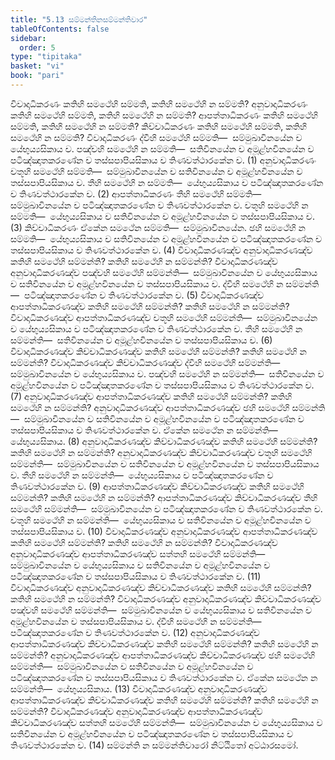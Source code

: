 ```yaml
---
title: "5.13 සම්මන්තිනසම්මන්තිවාර"
tableOfContents: false
sidebar:
  order: 5
type: "tipitaka"
basket: "vi"
book: "pari"
---
```



<DynamicBreadcrumb />

<Division number="308" book="pari">

<Paragraph number="1347" book="pari">
විවාදාධිකරණං කතිහි සමථේහි සම්මති, කතිහි සමථේහි න සම්මති? අනුවාදාධිකරණං කතිහි සමථේහි සම්මති, කතිහි සමථේහි න සම්මති? ආපත්තාධිකරණං කතිහි සමථේහි සම්මති, කතිහි සමථේහි න සම්මති? කිච්චාධිකරණං කතිහි සමථේහි සම්මති, කතිහි සමථේහි න සම්මති?
</Paragraph>

<Paragraph number="1348" book="pari">
විවාදාධිකරණං ද්වීහි සමථේහි සම්මති—  සම්මුඛාවිනයේන ච යේභුය්‍යසිකාය ච. පඤ්චහි සමථේහි න සම්මති—  සතිවිනයේන ච අමූළ්හවිනයේන ච පටිඤ්ඤාතකරණේන ච තස්සපාපියසිකාය ච තිණවත්ථාරකේන ච. (1)
</Paragraph>

<Paragraph number="1349" book="pari">
අනුවාදාධිකරණං චතූහි සමථේහි සම්මති—  සම්මුඛාවිනයේන ච සතිවිනයේන ච අමූළ්හවිනයේන ච තස්සපාපියසිකාය ච. තීහි සමථේහි න සම්මති—  යේභුය්‍යසිකාය ච පටිඤ්ඤාතකරණේන ච තිණවත්ථාරකේන ච. (2)
</Paragraph>

<Paragraph number="1350" book="pari">
ආපත්තාධිකරණං තීහි සමථේහි සම්මති—  සම්මුඛාවිනයේන ච පටිඤ්ඤාතකරණේන ච තිණවත්ථාරකේන ච. චතූහි සමථේහි න සම්මති—  යේභුය්‍යසිකාය ච සතිවිනයේන ච අමූළ්හවිනයේන ච තස්සපාපියසිකාය ච. (3)
</Paragraph>

<Paragraph number="1351" book="pari">
කිච්චාධිකරණං ඒකේන සමථේන සම්මති—  සම්මුඛාවිනයේන. ඡහි සමථේහි න සම්මති—  යේභුය්‍යසිකාය ච සතිවිනයේන ච අමූළ්හවිනයේන ච පටිඤ්ඤාතකරණේන ච තස්සපාපියසිකාය ච තිණවත්ථාරකේන ච. (4)
</Paragraph>

<Paragraph number="1352" book="pari">
විවාදාධිකරණඤ්ච අනුවාදාධිකරණඤ්ච කතිහි සමථේහි සම්මන්ති? කතිහි සමථේහි න සම්මන්ති? විවාදාධිකරණඤ්ච අනුවාදාධිකරණඤ්ච පඤ්චහි සමථේහි සම්මන්ති—  සම්මුඛාවිනයේන ච යේභුය්‍යසිකාය ච සතිවිනයේන ච අමූළ්හවිනයේන ච තස්සපාපියසිකාය ච. ද්වීහි සමථේහි න සම්මන්ති—  පටිඤ්ඤාතකරණේන ච තිණවත්ථාරකේන ච. (5)
</Paragraph>

<Paragraph number="1353" book="pari">
විවාදාධිකරණඤ්ච ආපත්තාධිකරණඤ්ච කතිහි සමථේහි සම්මන්ති? කතිහි සමථේහි න සම්මන්ති? විවාදාධිකරණඤ්ච ආපත්තාධිකරණඤ්ච චතූහි සමථේහි සම්මන්ති—  සම්මුඛාවිනයේන ච යේභුය්‍යසිකාය ච පටිඤ්ඤාතකරණේන ච තිණවත්ථාරකේන ච. තීහි සමථේහි න සම්මන්ති—  සතිවිනයේන ච අමූළ්හවිනයේන ච තස්සපාපියසිකාය ච. (6)
</Paragraph>

<Paragraph number="1354" book="pari">
විවාදාධිකරණඤ්ච කිච්චාධිකරණඤ්ච කතිහි සමථේහි සම්මන්ති? කතිහි සමථේහි න සම්මන්ති? විවාදාධිකරණඤ්ච කිච්චාධිකරණඤ්ච ද්වීහි සමථේහි සම්මන්ති—  සම්මුඛාවිනයේන ච යේභුය්‍යසිකාය ච. පඤ්චහි සමථේහි න සම්මන්ති—  සතිවිනයේන ච අමූළ්හවිනයේන ච පටිඤ්ඤාතකරණේන ච තස්සපාපියසිකාය ච තිණවත්ථාරකේන ච. (7)
</Paragraph>

<Paragraph number="1355" book="pari">
අනුවාදාධිකරණඤ්ච ආපත්තාධිකරණඤ්ච කතිහි සමථේහි සම්මන්ති? කතිහි සමථේහි න සම්මන්ති? අනුවාදාධිකරණඤ්ච ආපත්තාධිකරණඤ්ච ඡහි සමථේහි සම්මන්ති—  සම්මුඛාවිනයේන ච සතිවිනයේන ච අමූළ්හවිනයේන ච පටිඤ්ඤාතකරණේන ච තස්සපාපියසිකාය ච තිණවත්ථාරකේන ච. ඒකේන සමථේන න සම්මන්ති—  යේභුය්‍යසිකාය. (8)
</Paragraph>

<Paragraph number="1356" book="pari">
අනුවාදාධිකරණඤ්ච කිච්චාධිකරණඤ්ච කතිහි සමථේහි සම්මන්ති? කතිහි සමථේහි න සම්මන්ති? අනුවාදාධිකරණඤ්ච කිච්චාධිකරණඤ්ච චතූහි සමථේහි සම්මන්ති—  සම්මුඛාවිනයේන ච සතිවිනයේන ච අමූළ්හවිනයේන ච තස්සපාපියසිකාය ච. තීහි සමථේහි න සම්මන්ති—  යේභුය්‍යසිකාය ච පටිඤ්ඤාතකරණේන ච තිණවත්ථාරකේන ච. (9)
</Paragraph>

<Paragraph number="1357" book="pari">
ආපත්තාධිකරණඤ්ච කිච්චාධිකරණඤ්ච කතිහි සමථේහි සම්මන්ති? කතිහි සමථේහි න සම්මන්ති? ආපත්තාධිකරණඤ්ච කිච්චාධිකරණඤ්ච තීහි සමථේහි සම්මන්ති—  සම්මුඛාවිනයේන ච පටිඤ්ඤාතකරණේන ච තිණවත්ථාරකේන ච. චතූහි සමථේහි න සම්මන්ති—  යේභුය්‍යසිකාය ච සතිවිනයේන ච අමූළ්හවිනයේන ච තස්සපාපියසිකාය ච. (10)
</Paragraph>

<Paragraph number="1358" book="pari">
විවාදාධිකරණඤ්ච අනුවාදාධිකරණඤ්ච ආපත්තාධිකරණඤ්ච කතිහි සමථේහි සම්මන්ති? කතිහි සමථේහි න සම්මන්ති? විවාදාධිකරණඤ්ච අනුවාදාධිකරණඤ්ච ආපත්තාධිකරණඤ්ච සත්තහි සමථේහි සම්මන්ති—  සම්මුඛාවිනයේන ච යේභුය්‍යසිකාය ච සතිවිනයේන ච අමූළ්හවිනයේන ච පටිඤ්ඤාතකරණේන ච තස්සපාපියසිකාය ච තිණවත්ථාරකේන ච. (11)
</Paragraph>

<Paragraph number="1359" book="pari">
විවාදාධිකරණඤ්ච අනුවාදාධිකරණඤ්ච කිච්චාධිකරණඤ්ච කතිහි සමථේහි සම්මන්ති? කතිහි සමථේහි න සම්මන්ති? විවාදාධිකරණඤ්ච අනුවාදාධිකරණඤ්ච කිච්චාධිකරණඤ්ච පඤ්චහි සමථේහි සම්මන්ති—  සම්මුඛාවිනයේන ච යේභුය්‍යසිකාය ච සතිවිනයේන ච අමූළ්හවිනයේන ච තස්සපාපියසිකාය ච. ද්වීහි සමථේහි න සම්මන්ති—  පටිඤ්ඤාතකරණේන ච තිණවත්ථාරකේන ච. (12)
</Paragraph>

<Paragraph number="1360" book="pari">
අනුවාදාධිකරණඤ්ච ආපත්තාධිකරණඤ්ච කිච්චාධිකරණඤ්ච කතිහි සමථේහි සම්මන්ති? කතිහි සමථේහි න සම්මන්ති? අනුවාදාධිකරණඤ්ච ආපත්තාධිකරණඤ්ච කිච්චාධිකරණඤ්ච ඡහි සමථේහි සම්මන්ති—  සම්මුඛාවිනයේන ච සතිවිනයේන ච අමූළ්හවිනයේන ච පටිඤ්ඤාතකරණේන ච තස්සපාපියසිකාය ච තිණවත්ථාරකේන ච. ඒකේන සමථේන න සම්මන්ති—  යේභුය්‍යසිකාය. (13)
</Paragraph>

<Paragraph number="1361" book="pari">
විවාදාධිකරණඤ්ච අනුවාදාධිකරණඤ්ච ආපත්තාධිකරණඤ්ච කිච්චාධිකරණඤ්ච කතිහි සමථේහි සම්මන්ති? කතිහි සමථේහි න සම්මන්ති? විවාදාධිකරණඤ්ච අනුවාදාධිකරණඤ්ච ආපත්තාධිකරණඤ්ච කිච්චාධිකරණඤ්ච සත්තහි සමථේහි සම්මන්ති—  සම්මුඛාවිනයේන ච යේභුය්‍යසිකාය ච සතිවිනයේන ච අමූළ්හවිනයේන ච පටිඤ්ඤාතකරණේන ච තස්සපාපියසිකාය ච තිණවත්ථාරකේන ච. (14)

</Paragraph>
</Division>

<Paragraph number="1362" type="center" book="pari">
සම්මන්ති න සම්මන්තිවාරෝ නිට්ඨිතෝ අට්ඨාරසමෝ.
</Paragraph>